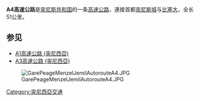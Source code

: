 {{Infobox road2
| highway_name      = <font color="#FFFFFF"><span style="background-color: #FF0000">A4</span></font>
| marker_image      = 
| alternate_name    = 突尼西亞A4高速公路
| map               = AutorouteA4Tunisie.JPG
| length_km         = 51
| direction_a       = 南
| direction_b       = 北
| terminus_a        = [[突尼斯|突尼斯]]
| terminus_b        = [[比塞大|比塞大]]
| cities            = 
| established       = 2002年7月1日
| system            = 
}}
'''A4高速公路'''是[[突尼斯共和国|突尼斯共和国]]的一条[[高速公路|高速公路]]，連接首都[[突尼斯城|突尼斯城]]与[[比塞大|比塞大]]，全长51公里。

== 参见 ==
*[[A1高速公路_(突尼西亞)|A1高速公路 (突尼西亞)]]
*[[A3高速公路_(突尼西亞)|A3高速公路 (突尼西亞)]]
[[File:GarePeageMenzelJemilAutorouteA4.JPG|thumb]]

[[Category:突尼西亞交通|Category:突尼西亞交通]]

{{Tunisia-road-stub}}